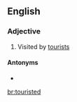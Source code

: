 ==English==

===Adjective===
{{en-adj}}

# {{lb|en|often|in combination}} Visited by [[tourist]]s

====Antonyms====
* {{l|en|untouristed}}

[[br:touristed]]